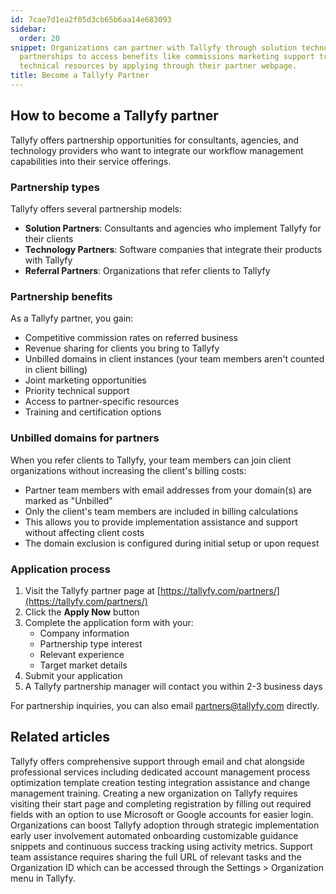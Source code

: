 ```yaml
---
id: 7cae7d1ea2f05d3cb65b6aa14e683093
sidebar:
  order: 20
snippet: Organizations can partner with Tallyfy through solution technology or referral
  partnerships to access benefits like commissions marketing support training and
  technical resources by applying through their partner webpage.
title: Become a Tallyfy Partner
---
```


## How to become a Tallyfy partner

Tallyfy offers partnership opportunities for consultants, agencies, and technology providers who want to integrate our workflow management capabilities into their service offerings.

### Partnership types

Tallyfy offers several partnership models:

- **Solution Partners**: Consultants and agencies who implement Tallyfy for their clients
- **Technology Partners**: Software companies that integrate their products with Tallyfy
- **Referral Partners**: Organizations that refer clients to Tallyfy

### Partnership benefits

As a Tallyfy partner, you gain:

- Competitive commission rates on referred business
- Revenue sharing for clients you bring to Tallyfy
- Unbilled domains in client instances (your team members aren't counted in client billing)
- Joint marketing opportunities
- Priority technical support
- Access to partner-specific resources
- Training and certification options

### Unbilled domains for partners

When you refer clients to Tallyfy, your team members can join client organizations without increasing the client's billing costs:

- Partner team members with email addresses from your domain(s) are marked as "Unbilled"
- Only the client's team members are included in billing calculations
- This allows you to provide implementation assistance and support without affecting client costs
- The domain exclusion is configured during initial setup or upon request

### Application process

1. Visit the Tallyfy partner page at [https://tallyfy.com/partners/](https://tallyfy.com/partners/)
2. Click the **Apply Now** button
3. Complete the application form with your:
   - Company information
   - Partnership type interest
   - Relevant experience
   - Target market details
4. Submit your application
5. A Tallyfy partnership manager will contact you within 2-3 business days

For partnership inquiries, you can also email [partners@tallyfy.com](mailto:partners@tallyfy.com) directly.


## Related articles
<CardGrid>
<LinkTitleCard header="<b>Support > Contact Tallyfy support or engage in professional services</b>" href="/products/pro/miscellaneous/support/how-can-i-contact-tallyfys-support-team/" > Tallyfy offers comprehensive support through email and chat alongside professional services including dedicated account management process optimization template creation testing integration assistance and change management training. </LinkTitleCard>
<LinkTitleCard header="<b>Tutorials > Create an organization</b>" href="/products/pro/tutorials/how-can-i-create-a-new-tallyfy-account/" > Creating a new organization on Tallyfy requires visiting their start page and completing registration by filling out required fields with an option to use Microsoft or Google accounts for easier login. </LinkTitleCard>
<LinkTitleCard header="<b>Miscellaneous > Support</b>" href="/products/pro/miscellaneous/support/" > Organizations can boost Tallyfy adoption through strategic implementation early user involvement automated onboarding customizable guidance snippets and continuous success tracking using activity metrics. </LinkTitleCard>
<LinkTitleCard header="<b>Support > Provide necessary info to Tallyfy's support team</b>" href="/products/pro/miscellaneous/support/how-to-provide-necessary-info-to-tallyfy-support/" > Support team assistance requires sharing the full URL of relevant tasks and the Organization ID which can be accessed through the Settings > Organization menu in Tallyfy. </LinkTitleCard>
</CardGrid>
